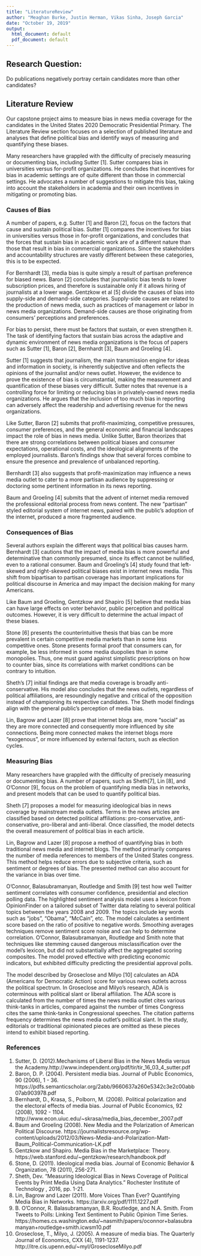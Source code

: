 ```yaml
---
title: "LiteratureReview"
author: "Meaghan Burke, Justin Herman, Vikas Sinha, Joseph Garcia"
date: "October 19, 2019"
output:
  html_document: default
  pdf_document: default
---
```


## Research Question: 

Do publications negatively portray certain candidates more than other candidates?

## Literature Review

Our capstone project aims to measure bias in news media coverage for the candidates in the United
States 2020 Democratic Presidential Primary. The Literature Review section focuses on a selection
of published literature and analyses that define political bias and identify ways of measuring
and quantifying these biases. 

Many researchers have grappled with the difficulty of precisely measuring or documenting bias,
including Sutter [1]. Sutter compares bias in universities versus for-profit organizations.
He concludes that incentives for bias in academic
settings are of quite different than those in commercial settings. He advocates a number of
suggestions to mitigate this bias, taking into account the stakeholders in academia and 
their own incentives in mitigating or promoting bias.

### Causes of Bias

A number of papers, e.g. Sutter [1] and Baron [2], focus on the factors that cause
and sustain political bias. 
Sutter [1] compares the incentives for bias in universities versus those in for-profit
organizations, and concludes that the forces that sustain bias in academic work
are of a different nature than those that result in bias in commercial organizations. Since
the stakeholders and accountability structures are vastly different between these categories, this
is to be expected.

For Bernhardt [3], media bias is quite simply a result of partisan preference for biased news.
Baron [2] concludes that journalistic bias tends to lower subscription
prices, and therefore is sustainable only if it allows hiring of journalists at a lower wage.
Gentzkow et al [5] divide the causes of bias into supply-side and demand-side categories. 
Supply-side causes are related to the production of news media, such as practices of 
management or labor in news media organizations. Demand-side causes are those originating from
consumers' perceptions and preferences.

For bias to persist, there must be factors that sustain, or even strengthen it.
The task of identifying factors that sustain bias across the adaptive and dynamic
environment of news media organizations is the focus of papers such as Sutter [1], Baron [2],
Bernhardt [3], Baum and Groeling [4].

Sutter [1] suggests that journalism, the main transmission engine for ideas and information in
society, is inherently subjective and often reflects the opinions of the journalist and/or news
outlet. However, the evidence to prove the existence of bias is circumstantial, making the
measurement and quantification of these biases very difficult. Sutter notes that revenue is
a controlling force for limiting or reducing bias in privately-owned news media organizations.
He argues that the inclusion of too much bias in reporting can adversely affect the readership
and advertising revenue for the news organizations.

Like Sutter, Baron [2] submits that profit-maximizing, competitive pressures, consumer
preferences, and the general economic and financial landscapes impact the role of bias
in news media. Unlike Sutter, Baron theorizes that there are strong correlations between
political biases and consumer expectations, operational costs, and the ideological alignments
of the employed journalists. Baron's findings show that several forces combine to ensure
the presence and prevalence of unbalanced reporting.

Bernhardt [3] also suggests that profit-maximization may influence a news media outlet to
cater to a more partisan audience by suppressing or doctoring some pertinent information in
its news reporting. 

Baum and Groeling [4] submits that the advent of internet media removed the professional editorial
process from news content. The new "partisan" styled editorial system of internet news, paired
with the public's adoption of the internet, produced a more fragmented audience.


### Consequences of Bias

Several authors explain the different ways that political bias causes harm.
Bernhardt [3] cautions that the impact of media bias is more powerful and
determinative than commonly presumed, since its effect cannot be nullified, even to a rational
consumer.
Baum and Groeling's [4] study found that left-skewed and right-skewed political biases exist in
internet news media. This shift from bipartisan to partisan coverage has important implications
for political discourse in America and may impact the decision making for many Americans.

Like Baum and Groeling, Gentzkow and Shapiro [5] believe that media bias can have large effects on
voter behavior, public perception and political outcomes. However, it is very difficult to
determine the actual impact of these biases.

Stone [6] presents the counterintuitive thesis that bias can be more prevalent in certain
competitive media markets than in some less competitive ones. Stone presents formal proof
that consumers can, for example, be less informed in some media duopolies than in some
monopolies. Thus, one must guard against simplistic prescriptions on how to counter bias,
since its correlations with market conditions can be contrary to intuition.

Sheth's [7] initial findings are that media coverage is broadly anti-conservative. His model
also concludes that the news outlets, regardless of political affiliations, are resoundingly
negative and critical of the opposition instead of championing its respective candidates.
The Sheth model findings align with the general public's perception of media bias.

Lin, Bagrow and Lazer [8] prove that internet blogs are, more "social" as they are more connected
and consequently more influenced by site connections. Being more connected makes the internet
blogs more "exogenous", or more influenced by external factors, such as election cycles.


### Measuring Bias

Many researchers have grappled with the difficulty of precisely measuring or documenting bias.
A number of papers, such as Sheth[7], Lin [8], and O'Connor [9], focus on the problem of quantifying
media bias in networks, and present models that can be used to quantify political bias.

Sheth [7] proposes a model for measuring ideological bias in news coverage by mainstream media
outlets. Terms in the news articles are classified based on detected political affiliations:
pro-conservative, anti-conservative, pro-liberal and anti-liberal. Once classified, the model
detects the overall measurement of political bias in each article.

Lin, Bagrow and Lazer [8] propose a method of quantifying bias in both traditional news media and
internet blogs. The method primarily compares the number of media references to members of the
United States congress. This method helps reduce errors due to subjective criteria, such as
sentiment or degrees of bias. The presented method can also account for the variance in bias
over time. 

O'Connor, Balasubramanyan, Routledge and Smith [9] test how well Twitter sentiment correlates
with consumer confidence, presidential and election polling data. The highlighted sentiment
analysis model uses a lexicon from OpinionFinder on a tailored subset of Twitter data relating
to several political topics between the years 2008 and 2009. The topics include key words such
as "jobs", "Obama", "McCain", etc. The model calculates a sentiment score based on the ratio of
positive to negative words. Smoothing averages techniques remove sentiment score noise and can
help to determine correlation.  O'Connor, Balasubramanyan, Routledge and Smith note that
techniques like stemming caused dangerous misclassification over the model's lexicon, but
did not substantially affect the aggregated scoring composites.  The model proved effective
with predicting economic indicators, but exhibited difficulty predicting the presidential
approval polls.          

The model described by Groseclose and Milyo [10] calculates an ADA (Americans for Democratic Action)
score for various news outlets across the political spectrum.
In Groseclose and Milyo's research, ADA is coterminous with political slant or
liberal affiliation. The ADA score is calculated from the number of times the news media
outlet cites various think-tanks in articles, compared against the number of times Congress
cites the same think-tanks in Congressional speeches.  The citation patterns frequency
determines the news media outlet's political slant. In the study, editorials or traditional
opinionated pieces are omitted as these pieces intend to exhibit biased reporting. 


### References

1.	Sutter, D. (2012).Mechanisms of Liberal Bias in the News Media versus the Academy.http://www.independent.org/pdf/tir/tir_16_03_4_sutter.pdf
2.	Baron, D. P. (2004). Persistent media bias. Journal of Public Economics, 90 (2006), 1 - 36.  https://pdfs.semanticscholar.org/2abb/9660637a260e5342c3e2c00abb07ab903978.pdf
3.	Bernhardt, D., Krasa, S., Polborn, M. (2008). Political polarization and the electoral effects of media bias. Journal of Public Economics, 92 (2008), 1092 - 1104. http://www.econ.uiuc.edu/~skrasa/media_bias_december_2007.pdf
4.	Baum and Groeling (2008). New Media and the Polarization of American Political Discourse. https://journalistsresource.org/wp-content/uploads/2012/03/News-Media-and-Polarization-Matt-Baum_Political-Communication-LK.pdf
5.	Gentzkow and Shapiro. Media Bias in the Marketplace: Theory. https://web.stanford.edu/~gentzkow/research/handbook.pdf   
6.	Stone, D. (2011). Ideological media bias. Journal of Economic Behavior & Organization, 78 (2011), 256-271.
7.	Sheth, Dev. "Measuring Ideological Bias in News Coverage of Political Events by Print Media Using Data Analytics." Rochester Institute of Technology , 2016, pp. 1-21.
8.	Lin, Bagrow and Lazer (2011). More Voices Than Ever? Quantifying Media Bias in Networks. https://arxiv.org/pdf/1111.1227.pdf
9.	B. O'Connor, R. Balasubramanyan, B.R. Routledge, and N.A. Smith. From Tweets to Polls: Linking Text Sentiment to Public Opinion Time Series. https://homes.cs.washington.edu/~nasmith/papers/oconnor+balasubramanyan+routledge+smith.icwsm10.pdf
10.	Groseclose, T., Milyo, J. (2005). A measure of media bias. The Quarterly Journal of Economics, CXX (4), 1191-1237. http://itre.cis.upenn.edu/~myl/GrosecloseMilyo.pdf
